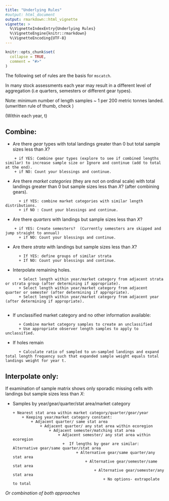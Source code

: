 ```yaml
---
title: "Underlying Rules"
#output: html_document
output: rmarkdown::html_vignette
vignette: >
  %\VignetteIndexEntry{Underlying Rules}
  %\VignetteEngine{knitr::rmarkdown}
  %\VignetteEncoding{UTF-8}
---
```


```r
knitr::opts_chunk$set(
  collapse = TRUE,
  comment = "#>"
)
```


The following set of rules are the basis for `mscatch`.

In many stock assessments each year may result in a different level of aggregation (i.e quarters, semesters or different gear types).

Note: minimum number of length samples ~ 1 per 200 metric tonnes landed. (unwritten rule of thumb, check )

(Within each year, t)

## Combine:

* Are there *gear* types with total landings greater than 0 but total sample sizes less than *X*?  

```
    + if YES: Combine gear types (explore to see if combined lengths similar) to increase sample size or Ignore and continue (add to total at the end).
    + if NO: Count your blessings and continue.  
```
    
* Are there *market categories* (they are not on ordinal scale) with total landings greater than 0 but sample sizes less than *X*? (after combining gears). 

```    
	  + if YES: combine market categories with similar length distributions. 
	  + if NO : Count your blessings and continue.  
```	  
	  
* Are there *quarters* with landings but sample sizes less than *X*? 

```
    + if YES: Create semesters?  (Currently semesters are skipped and jump straight to annual)
	  + if NO: Count your blessings and continue.  
```

* Are there *strata* with landings but sample sizes less than *X*?

```
	  + If YES: define groups of similar strata  
	  + If NO: Count your blessings and continue.  
```

* Interpolate remaining holes.  

```
	  + Select length within year/market category from adjacent strata or strata group (after determining if appropriate).  
	  + Select length within year/market category from adjacent quarter or semester (after determining if appropriate).  
	  + Select length within year/market category from adjacent year (after determining if appropriate).  
	  
```
	  
* If unclassified market category and no other information available:  

```
	  + Combine market category samples to create an unclassified  
	  + Use appropriate observer length samples to apply to unclassified. 
```

* If holes remain  

```
	  + Calculate ratio of sampled to un-sampled landings and expand total length frequency such that expanded sample weight equals total landings weight for year t.
```





## Interpolate only:
If examination of sample matrix shows only sporadic missing cells with landings but sample sizes less than *X*:  

* Samples by year/gear/quarter/stat area/market category

	  + Nearest stat area within market category/quarter/gear/year  
	  	  + Keeping year/market category constant:  
	  	  	  + Adjacent quarter/ same stat area  
	  	  	  	  + Adjacent quarter/ any stat area within ecoregion  
	  	  	  	  	  + Adjacent semester/matching stat area  
	  	  	  	  	  	  + Adjacent semester/ any stat area within ecoregion  
                            +  If lengths by gear are similar: Alternative gear/same quarter/stat area	
	  	  	  	  	  	  	  	  + Alternative gear/same quarter/any stat area
	  	  	  	  	  	  	  	  	  + Alternative gear/semester/same stat area
	  	  	  	  	  	  	  	  	  	  + Alternative gear/semester/any stat area
	  	  	  	  	  	  	  	  	  	  	  + No options- extrapolate to total

*Or combination of both approaches*

